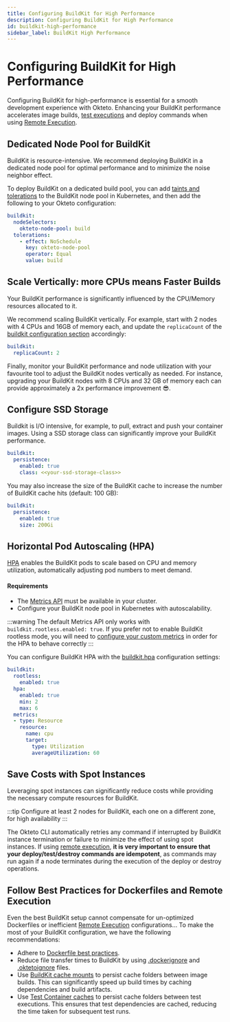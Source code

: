 ```yaml
---
title: Configuring BuildKit for High Performance
description: Configuring BuildKit for High Performance
id: buildkit-high-performance
sidebar_label: BuildKit High Performance
---
```


# Configuring BuildKit for High Performance

Configuring BuildKit for high-performance is essential for a smooth development experience with Okteto.
Enhancing your BuildKit performance accelerates image builds, [test executions](testing/index.mdx) and deploy commands when using [Remote Execution](core/remote-execution.mdx).

## Dedicated Node Pool for BuildKit

BuildKit is resource-intensive.
We recommend deploying BuildKit in a dedicated node pool for optimal performance and to minimize the noise neighbor effect.

To deploy BuildKit on a dedicated build pool, you can add [taints and tolerations](https://kubernetes.io/docs/concepts/scheduling-eviction/taint-and-toleration/) to the BuildKit node pool in Kubernetes, and then add the following to your Okteto configuration:

```yaml
buildkit:
  nodeSelectors:
    okteto-node-pool: build
  tolerations:
    - effect: NoSchedule
      key: okteto-node-pool
      operator: Equal
      value: build
```      

## Scale Vertically: more CPUs means Faster Builds

Your BuildKit performance is significantly influenced by the CPU/Memory resources allocated to it.

We recommend scaling BuildKit vertically.
For example, start with 2 nodes with 4 CPUs and 16GB of memory each, and update the `replicaCount` of the [buildkit configuration section](self-hosted/helm-configuration.mdx#buildkit) accordingly:

```yaml
buildkit:
  replicaCount: 2
```

Finally, monitor your BuildKit performance and node utilization with your favourite tool to adjust the BuildKit nodes vertically as needed.
For instance, upgrading your BuildKit nodes with 8 CPUs and 32 GB of memory each can provide approximately a 2x performance improvement 😎.

## Configure SSD Storage

Buildkit is I/O intensive, for example, to pull, extract and push your container images.
Using a SSD storage class can significantly improve your BuildKit performance.

```yaml
buildkit:
  persistence:
    enabled: true
    class: <<your-ssd-storage-class>>
```

You may also increase the size of the BuildKit cache to increase the number of BuildKit cache hits (default: 100 GB):

```yaml
buildkit:
  persistence:
    enabled: true
    size: 200Gi
```

## Horizontal Pod Autoscaling (HPA)

[HPA](https://kubernetes.io/docs/tasks/run-application/horizontal-pod-autoscale/) enables the BuildKit pods to scale based on CPU and memory utilization, automatically adjusting pod numbers to meet demand.

#### Requirements
- The [Metrics API](https://kubernetes.io/docs/tasks/debug/debug-cluster/resource-metrics-pipeline/#metrics-server) must be available in your cluster.
- Configure your BuildKit node pool in Kubernetes with autoscalability.

:::warning
The default Metrics API only works with `buildkit.rootless.enabled: true`. If you prefer not to enable BuildKit rootless mode, you will need to [configure your custom metrics](https://kubernetes.io/docs/tasks/run-application/horizontal-pod-autoscale-walkthrough/#autoscaling-on-multiple-metrics-and-custom-metrics) in order for the HPA to behave correctly
:::

You can configure BuildKit HPA with the [buildkit.hpa](self-hosted/helm-configuration.mdx#buildkit) configuration settings:

```yaml
buildkit:
  rootless:
    enabled: true
  hpa:
    enabled: true
    min: 2
    max: 6
  metrics:
  - type: Resource
    resource:
      name: cpu
      target:
        type: Utilization
        averageUtilization: 60    
```    

## Save Costs with Spot Instances

Leveraging spot instances can significantly reduce costs while providing the necessary compute resources for BuildKit.

:::tip
Configure at least 2 nodes for BuildKit, each one on a different zone, for high availability
:::

The Okteto CLI automatically retries any command if interrupted by BuildKit instance termination or failure to minimize the effect of using spot instances.
If using [remote execution](core/remote-execution.mdx), **it is very important to ensure that your deploy/test/destroy commands are idempotent**, as commands may run again if a node terminates during the execution of the deploy or destroy operations.

## Follow Best Practices for Dockerfiles and Remote Execution

Even the best BuildKit setup cannot compensate for un-optimized Dockerfiles or inefficient [Remote Execution](core/remote-execution.mdx) configurations...
To make the most of your BuildKit configuration, we have the following recommendations:

- Adhere to [Dockerfile best practices](https://docs.docker.com/build/building/best-practices/).
- Reduce file transfer times to BuildKit by using [.dockerignore](https://docs.docker.com/reference/dockerfile/#dockerignore-file) and [.oktetoignore](core/remote-execution.mdx#ignoring-files) files.
- Use [BuildKit cache mounts](https://docs.docker.com/build/cache/optimize/) to persist cache folders between image builds. This can significantly speed up build times by caching dependencies and build artifacts.
- Use [Test Container caches](https://www.okteto.com/docs/reference/okteto-manifest/#caches-string-optional) to persist cache folders between test executions. This ensures that test dependencies are cached, reducing the time taken for subsequent test runs.
